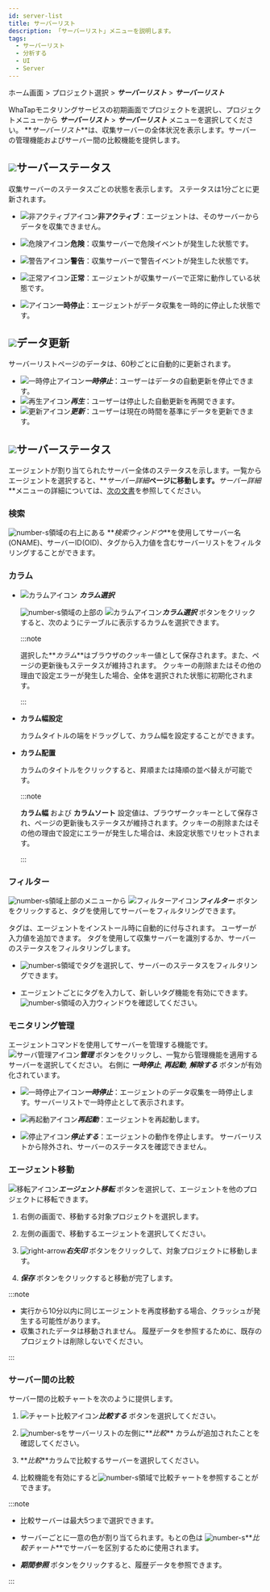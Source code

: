 ```yaml
---
id: server-list
title: サーバーリスト
description: 「サーバーリスト」メニューを説明します。
tags:
  - サーバーリスト
  - 分析する
  - UI
  - Server
---
```


ホーム画面 > プロジェクト選択 > **_サーバーリスト_** > **_サーバーリスト_**

WhaTapモニタリングサービスの初期画面でプロジェクトを選択し、プロジェクトメニューから **_サーバーリスト_** > **_サーバーリスト_** メニューを選択してください。 **_サーバーリスト_**は、収集サーバーの全体状況を表示します。サーバーの管理機能およびサーバー間の比較機能を提供します。

<ImgLang img='server-list.png' desc='サーバーリスト'/>

## ![](/img/number-01.png)サーバーステータス

収集サーバーのステータスごとの状態を表示します。 ステータスは1分ごとに更新されます。

- ![非アクティブアイコン](/img/ico-disable-agent.svg)**非アクティブ**：エージェントは、そのサーバーからデータを収集できません。

- ![危険アイコン](/img/ic-warning-critical.svg)**危険**：収集サーバーで危険イベントが発生した状態です。

- ![警告アイコン](/img/ic-warning-filled.svg)**警告**：収集サーバーで警告イベントが発生した状態です。

- ![正常アイコン](/img/ic-check-circle-filled.svg)**正常**：エージェントが収集サーバーで正常に動作している状態です。

- ![アイコン](/img/ic-s-pause.svg)**一時停止**：エージェントがデータ収集を一時的に停止した状態です。

## ![](/img/number-02.png)データ更新

サーバーリストページのデータは、60秒ごとに自動的に更新されます。

- ![一時停止アイコン](/img/ic-s-pause.svg)**_一時停止_**：ユーザーはデータの自動更新を停止できます。 
- ![再生アイコン](/img/ic-play-grn.svg)**_再生_**：ユーザーは停止した自動更新を再開できます。
- ![更新アイコン](/img/ic-refresh2.svg)**_更新_**：ユーザーは現在の時間を基準にデータを更新できます。

## ![](/img/number-03.png)サーバーステータス

エージェントが割り当てられたサーバー全体のステータスを示します。一覧からエージェントを選択すると、**_サーバー詳細_**ページに移動します。**_サーバー詳細_**メニューの詳細については、[次の文書](server-detail)を参照してください。

### 検索

![number-s](/img/number-03.png)領域の右上にある **_検索ウィンドウ_**を使用してサーバー名(ONAME)、サーバーID(OID)、タグから入力値を含むサーバーリストをフィルタリングすることができます。

### カラム

- ![カラムアイコン](/img/ic-column.svg) **_カラム選択_**

  ![number-s](/img/number-03.png)領域の上部の ![カラムアイコン](/img/ic-column.svg)**_カラム選択_** ボタンをクリックすると、次のようにテーブルに表示するカラムを選択できます。

  <ImgLang img='server-list-cl.png' desc='サーバーリストカラム'/>

  :::note

  選択した**_カラム_**はブラウザのクッキー値として保存されます。また、ページの更新後もステータスが維持されます。 クッキーの削除またはその他の理由で設定エラーが発生した場合、全体を選択された状態に初期化されます。

  :::

- **カラム幅設定**

  カラムタイトルの端をドラッグして、カラム幅を設定することができます。

- **カラム配置**

  カラムのタイトルをクリックすると、昇順または降順の並べ替えが可能です。

  :::note

  **カラム幅** および **カラムソート** 設定値は、ブラウザークッキーとして保存され、ページの更新後もステータスが維持されます。クッキーの削除またはその他の理由で設定にエラーが発生した場合は、未設定状態でリセットされます。

  :::

### フィルター

![number-s](/img/number-03.png)領域上部のメニューから ![フィルターアイコン](/img/ico-filter.svg)**_フィルター_** ボタンをクリックすると、タグを使用してサーバーをフィルタリングできます。 

タグは、エージェントをインストール時に自動的に付与されます。 ユーザーが入力値を追加できます。 タグを使用して収集サーバーを識別するか、サーバーのステータスをフィルタリングします。

<ImgLang img='server-list-filter.png' desc='サーバーリストフィルター'/>

- ![number-s](/img/number-04.png)領域でタグを選択して、サーバーのステータスをフィルタリングできます。 

- エージェントごとにタグを入力して、新しいタグ機能を有効にできます。![number-s](/img/number-05.png)領域の入力ウィンドウを確認してください。

### モニタリング管理

エージェントコマンドを使用してサーバーを管理する機能です。 ![サーバ管理アイコン](/img/ico-setting.svg)**_管理_** ボタンをクリックし、一覧から管理機能を適用するサーバーを選択してください。 右側に **_一時停止_**, **_再起動_**, **_解除する_** ボタンが有効化されています。

- ![一時停止アイコン](/img/ic-s-pause.svg)**_一時停止_**：エージェントのデータ収集を一時停止します。サーバーリストで一時停止として表示されます。

- ![再起動アイコン](/img/ic-caret-right.svg)**_再起動_**：エージェントを再起動します。

- ![停止アイコン](/img/ic-delete-critical.svg)**_停止する_**：エージェントの動作を停止します。 サーバーリストから除外され、サーバーのステータスを確認できません。

### エージェント移動

![移転アイコン](/img/ic-swap.svg)**_エージェント移転_** ボタンを選択して、エージェントを他のプロジェクトに移転できます。

<ImgLang img='server-list-agent-transfer.png' desc='サーバーリストエージェント移動'/>

1. 右側の画面で、移動する対象プロジェクトを選択します。

2. 左側の画面で、移動するエージェントを選択してください。

3. ![right-arrow](/img/right-arrow.svg)**_右矢印_** ボタンをクリックして、対象プロジェクトに移動します。

4. **_保存_** ボタンをクリックすると移動が完了します。

:::note

- 実行から10分以内に同じエージェントを再度移動する場合、クラッシュが発生する可能性があります。 
- 収集されたデータは移動されません。 履歴データを参照するために、既存のプロジェクトは削除しないでください。

:::

### サーバー間の比較

サーバー間の比較チャートを次のように提供します。 

<ImgLang img='server-list-compare.png' desc='サーバー間の比較 sc'/>

1. ![チャート比較アイコン](/img/ic-multiline-chart2.svg)**_比較する_** ボタンを選択してください。

2. ![number-s](/img/number-06.png)をサーバーリストの左側に**_比較_** カラムが追加されたことを確認してください。

3. **_比較_**カラムで比較するサーバーを選択してください。

4. 比較機能を有効にすると![number-s](/img/ic-number-07.svg)領域で比較チャートを参照することができます。

:::note

- 比較サーバーは最大5つまで選択できます。

- サーバーごとに一意の色が割り当てられます。もとの色は ![number-s](/img/ic-number-07.svg)**_比較チャート_**でサーバーを区別するために使用されます。

- **_期間参照_** ボタンをクリックすると、履歴データを参照できます。

:::
